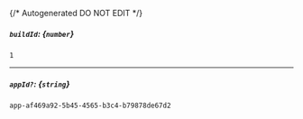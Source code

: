 {/* Autogenerated DO NOT EDIT  */}
##### `buildId`: *{`number`}*
`1`

---
##### `appId?`: *{`string`}*
`app-af469a92-5b45-4565-b3c4-b79878de67d2`

